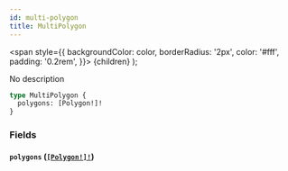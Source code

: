 ```yaml
---
id: multi-polygon
title: MultiPolygon
---
```


<span
style={{
      backgroundColor: color,
      borderRadius: '2px',
      color: '#fff',
      padding: '0.2rem',
    }}>
{children}
</span>
);

No description

```graphql
type MultiPolygon {
  polygons: [Polygon!]!
}
```

### Fields

#### `polygons` ([`[Polygon!]!`](/docs/schema/objects/polygon))
